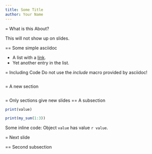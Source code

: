 ```yaml
---
title: Some Title
author: Your Name
---
```


= What is this About?

This will not show up on slides.

== Some simple asciidoc

* A list with a [link](https://en.wikipedia.org/wiki/Hyperlink).
* Yet another entry in the list.

= Including Code
Do not use the _include_ macro provided by asciidoc! 
``` r
``` 

= A new section
``` r
``` 

= Only sections give new slides 
== A subsection
``` r
print(value)
``` 

``` r
print(my_sum(1:3))
``` 

Some inline code: Object `value` has value `r value`.

= Next slide 

== Second subsection
